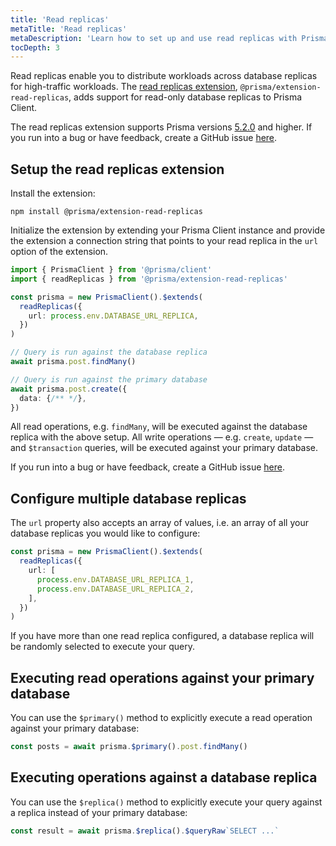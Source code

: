 ```yaml
---
title: 'Read replicas'
metaTitle: 'Read replicas'
metaDescription: 'Learn how to set up and use read replicas with Prisma Client'
tocDepth: 3
---
```


<TopBlock>

Read replicas enable you to distribute workloads across database replicas for high-traffic workloads. The [read replicas extension](https://github.com/prisma/extension-read-replicas), `@prisma/extension-read-replicas`, adds support for read-only database replicas to Prisma Client.

The read replicas extension supports Prisma versions [5.2.0](https://github.com/prisma/prisma/releases/tag/5.2.0) and higher. If you run into a bug or have feedback, create a GitHub issue [here](https://github.com/prisma/extension-read-replicas/issues/new).

</TopBlock>

## Setup the read replicas extension

Install the extension:

```terminal
npm install @prisma/extension-read-replicas
```

Initialize the extension by extending your Prisma Client instance and provide the extension a connection string that points to your read replica in the `url` option of the extension.

<!-- prettier-ignore-start -->

```ts
import { PrismaClient } from '@prisma/client'
import { readReplicas } from '@prisma/extension-read-replicas'

const prisma = new PrismaClient().$extends(
  readReplicas({
    url: process.env.DATABASE_URL_REPLICA,
  })
)

// Query is run against the database replica
await prisma.post.findMany()

// Query is run against the primary database
await prisma.post.create({ 
  data: {/** */},
})
```
<!-- prettier-ignore-end -->

All read operations, e.g. `findMany`, will be executed against the database replica with the above setup. All write operations — e.g. `create`, `update` — and `$transaction` queries, will be executed against your primary database.

If you run into a bug or have feedback, create a GitHub issue [here](https://github.com/prisma/extension-read-replicas/issues/new).

## Configure multiple database replicas

The `url` property also accepts an array of values, i.e. an array of all your database replicas you would like to configure:

```ts
const prisma = new PrismaClient().$extends(
  readReplicas({
    url: [
      process.env.DATABASE_URL_REPLICA_1,
      process.env.DATABASE_URL_REPLICA_2,
    ],
  })
)
```

If you have more than one read replica configured, a database replica will be randomly selected to execute your query.

## Executing read operations against your primary database

You can use the `$primary()` method to explicitly execute a read operation against your primary database:

```ts
const posts = await prisma.$primary().post.findMany()
```

## Executing operations against a database replica

You can use the `$replica()` method to explicitly execute your query against a replica instead of your primary database:

```ts
const result = await prisma.$replica().$queryRaw`SELECT ...`
```
